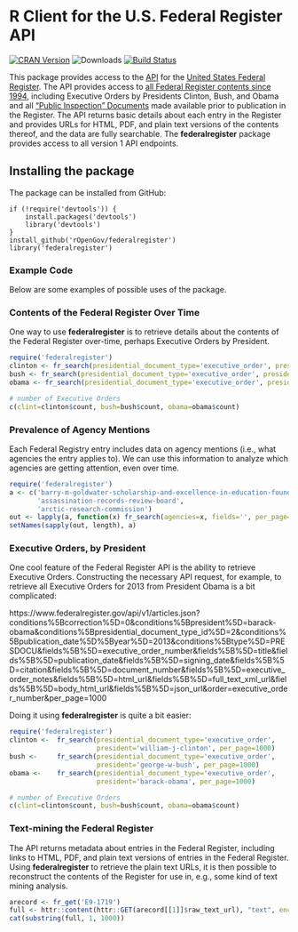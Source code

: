 # R Client for the U.S. Federal Register API #

[![CRAN Version](http://www.r-pkg.org/badges/version/federalregister)](http://cran.r-project.org/package=federalregister)
![Downloads](http://cranlogs.r-pkg.org/badges/federalregister)
[![Build Status](https://travis-ci.org/rOpenGov/federalregister.png?branch=master)](https://travis-ci.org/rOpenGov/federalregister)

This package provides access to the [API](https://www.federalregister.gov/developers/api/v1) for the [United States Federal Register](https://www.federalregister.gov/). The API provides access to [all Federal Register contents since 1994](https://www.federalregister.gov/learn/developers), including Executive Orders by Presidents Clinton, Bush, and Obama and all ["Public Inspection" Documents](https://www.federalregister.gov/learn/public-inspection-desk-2) made available prior to publication in the Register. The API returns basic details about each entry in the Register and provides URLs for HTML, PDF, and plain text versions of the contents thereof, and the data are fully searchable. The **federalregister** package provides access to all version 1 API endpoints.

## Installing the package ##

The package can be installed from GitHub:

```
if (!require('devtools')) {
    install.packages('devtools')
    library('devtools')
}
install_github('rOpenGov/federalregister')
library('federalregister')
```


### Example Code ###

Below are some examples of possible uses of the package.

### Contents of the Federal Register Over Time ###

One way to use **federalregister** is to retrieve details about the contents of the Federal Register over-time, perhaps Executive Orders by President.

```r
require('federalregister')
clinton <- fr_search(presidential_document_type='executive_order', president='william-j-clinton', per_page=1000)
bush <- fr_search(presidential_document_type='executive_order', president='george-w-bush', per_page=1000)
obama <- fr_search(presidential_document_type='executive_order', president='barack-obama', per_page=1000)

# number of Executive Orders
c(clint=clinton$count, bush=bush$count, obama=obama$count)
```


### Prevalence of Agency Mentions ###

Each Federal Registry entry includes data on agency mentions (i.e., what agencies the entry applies to). We can use this information to analyze which agencies are getting attention, even over time.

```r
require('federalregister')
a <- c('barry-m-goldwater-scholarship-and-excellence-in-education-foundation',
       'assassination-records-review-board',
       'arctic-research-commission')
out <- lapply(a, function(x) fr_search(agencies=x, fields='', per_page=1000)$results)
setNames(sapply(out, length), a)
```


### Executive Orders, by President ###

One cool feature of the Federal Register API is the ability to retrieve Executive Orders. Constructing the necessary API request, for example, to retrieve all Executive Orders for 2013 from President Obama is a bit complicated:

https://www.federalregister.gov/api/v1/articles.json?conditions%5Bcorrection%5D=0&conditions%5Bpresident%5D=barack-obama&conditions%5Bpresidential_document_type_id%5D=2&conditions%5Bpublication_date%5D%5Byear%5D=2013&conditions%5Btype%5D=PRESDOCU&fields%5B%5D=executive_order_number&fields%5B%5D=title&fields%5B%5D=publication_date&fields%5B%5D=signing_date&fields%5B%5D=citation&fields%5B%5D=document_number&fields%5B%5D=executive_order_notes&fields%5B%5D=html_url&fields%5B%5D=full_text_xml_url&fields%5B%5D=body_html_url&fields%5B%5D=json_url&order=executive_order_number&per_page=1000

Doing it using **federalregister** is quite a bit easier:

```r
require('federalregister')
clinton <-  fr_search(presidential_document_type='executive_order', 
                      president='william-j-clinton', per_page=1000)
bush <-     fr_search(presidential_document_type='executive_order', 
                      president='george-w-bush', per_page=1000)
obama <-    fr_search(presidential_document_type='executive_order', 
                      president='barack-obama', per_page=1000)

# number of Executive Orders
c(clint=clinton$count, bush=bush$count, obama=obama$count)
```


### Text-mining the Federal Register ###

The API returns metadata about entries in the Federal Register, including links to HTML, PDF, and plain text versions of entries in the Federal Register. Using **federalregister** to retrieve the plain text URLs, it is then possible to reconstruct the contents of the Register for use in, e.g., some kind of text mining analysis.

```r
arecord <- fr_get('E9-1719')
full <- httr::content(httr::GET(arecord[[1]]$raw_text_url), "text", encoding = "UTF-8")
cat(substring(full, 1, 1000))
```

